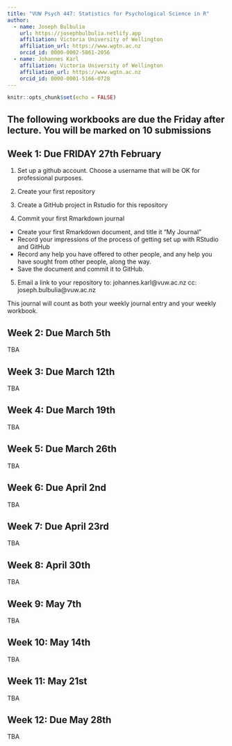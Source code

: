 ```yaml
---
title: "VUW Psych 447: Statistics for Psychological Science in R"
author:
  - name: Joseph Bulbulia
    url: https://josephbulbulia.netlify.app
    affiliation: Victoria University of Wellington
    affiliation_url: https://www.wgtn.ac.nz
    orcid_id: 0000-0002-5861-2056
  - name: Johannes Karl 
    affiliation: Victoria University of Wellington
    affiliation_url: https://www.wgtn.ac.nz
    orcid_id: 0000-0001-5166-0728
---
```


```r
knitr::opts_chunk$set(echo = FALSE)
```


## The following workbooks are due the Friday after lecture. You will be marked on 10 submissions

## Week 1: Due FRIDAY 27th February

  1.  Set up a github account. Choose a username that will be OK for professional purposes.

  2.  Create your first repository
  
  3.  Create a GitHub project in Rstudio for this repository

  4.  Commit your first  Rmarkdown journal
  - Create your first Rmarkdown document, and title it "My Journal" 
  - Record your impressions of the process of getting set up with RStudio and GitHub
  - Record any help you have offered to other people, and any help you have sought from other people, along the way. 
  - Save the document and commit it to GitHub. 

  5.  Email a link to your repository to: 
  johannes.karl@vuw.ac.nz 
  cc: joseph.bulbulia@vuw.ac.nz 
  
This journal will count as both your weekly journal entry and your weekly workbook.  


## Week 2: Due March 5th

TBA


## Week 3: Due March 12th
TBA


## Week 4: Due March 19th
TBA

## Week 5: Due March 26th
TBA

## Week 6: Due April 2nd
TBA

## Week 7: Due April 23rd 
TBA

## Week 8: April 30th 
TBA

## Week 9: May 7th
TBA

## Week 10: May 14th
TBA

## Week 11: May 21st
TBA

## Week 12: Due May 28th
TBA









